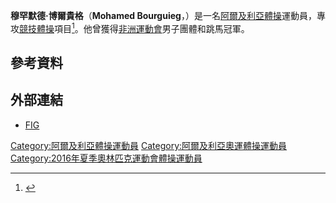 {{Infobox sportsperson
| name           = 穆罕默德·博爾貴格<br />''Mohamed Bourguieg''
| image          = 
| caption        = 
| birth_name     = 
| fullname       = Mohamed Abdeldjalil Bourguieg
| nickname       = 
| nationality    = 
| residence      = 
| birth_date     = {{birth date and age|1996|8|31|df=yes}}
| birth_place    = 
| death_date     = 
| death_place    = 
| height         = {{height|m=1.55}}
| weight         = {{weight|kg=50}}
| website        = 
| country        = {{ALG}}
| sport          = 
| event          = [[競技體操|競技體操]]
| olympics       = 
| show-medals    = yes
| medaltemplates = 
{{MedalSport|男子[[體操|體操]]}}
{{MedalCountry|{{ALG}}}}
{{MedalCompetition|[[非洲運動會|非洲運動會]]}}
{{MedalGold|[[2015年非洲運動會|2015年 布拉薩]]|男子團體}}
{{MedalGold|[[2015年非洲運動會|2015年 布拉薩]]|男子跳馬}}
{{MedalSilver|[[2015年非洲運動會|2015年 布拉薩]]|男子個人全能}}
}}
'''穆罕默德·博爾貴格'''（'''Mohamed Bourguieg'''，{{bd|1996年|8月31日|catIdx=Bourguieg, Mohamed}}）是一名[[阿爾及利亞|阿爾及利亞]][[體操|體操]]運動員，專攻[[競技體操|競技體操]]項目<ref>{{cite web|url=https://database.fig-gymnastics.com/public/gymnasts/biography/16179/true?backUrl= |title=Mohamed Abdeldjalil Bourguieg |publisher=FIG |date=2016-04-30 | accessdate=2016-04-30 }}</ref>。他曾獲得[[2015年非洲運動會|非洲運動會]]男子團體和跳馬冠軍。

== 參考資料 ==
{{Reflist}}

== 外部連結 ==
* [https://database.fig-gymnastics.com/public/gymnasts/biography/16179/true?backUrl= FIG]

{{DEFAULTSORT:Bourguieg, Mohamed}}
[[Category:阿爾及利亞體操運動員|Category:阿爾及利亞體操運動員]]
[[Category:阿爾及利亞奧運體操運動員|Category:阿爾及利亞奧運體操運動員]]
[[Category:2016年夏季奧林匹克運動會體操運動員|Category:2016年夏季奧林匹克運動會體操運動員]]